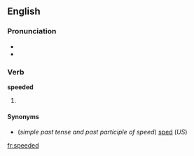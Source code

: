 ==English==

===Pronunciation===
* {{SAMPA|/'spi:d@d/}}
* {{IPA|/ˈspiːdəd/}}

===Verb===
'''speeded'''

# {{UK}} {{past of|[[speed]]}}

====Synonyms====
* (''simple past tense and past participle of speed'') [[sped]] (''US'')

[[fr:speeded]]